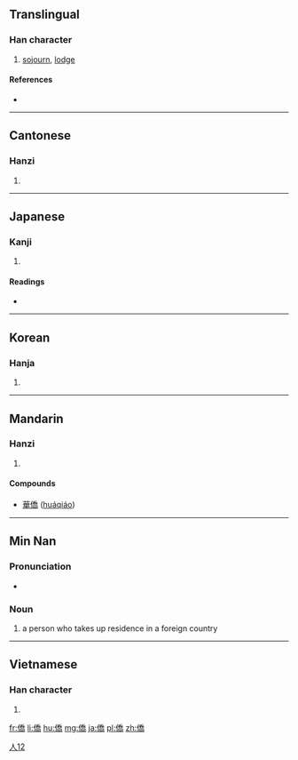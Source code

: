 {{also|侨}}
==Translingual==

===Han character===
{{Han char|rn=9|rad=人|as=12|sn=14|four=2222<sub>7</sub>|canj=人竹大月 (OHKB)|ids=⿰[[亻]][[喬]]}}

# [[sojourn]], [[lodge]]

====References====
* {{Han ref|kx=0116.120|dkj=01088|dj=0247.240|hdz=10220.040|uh=50D1|ud=20689|bh=B9B4|bd=47540}}

----

==Cantonese==

===Hanzi===
{{yue-hanzi|jyut=kiu4|y=kiu4|sim=侨}}

# {{defn|lang=yue|sort=人12}}

----

==Japanese==

===Kanji===
{{ja-kanji|grade=|rs=人12}}

# {{defn|lang=ja|sort=人12}}

====Readings====
* {{ja-readings|goon=[[ぎょう]] (gyō)|kanon=[[きょう]] (kyō)|kun=[[たかい]] (takai)}}

----

==Korean==

===Hanja===
{{ko-hanja|hangeul=[[교]]|rv=gyo|mr=kyo}}

# {{defn|lang=ko|sort=人12}}

----

==Mandarin==

===Hanzi===
{{cmn-hanzi|sim=侨|pin=[[qiáo]] ([[qiao2]])|wg=ch'iao<sup>2</sup>}}

# {{defn|lang=cmn|sort=人12}}

====Compounds====
* [[華僑]] ([[huáqiáo]])

----

==Min Nan==

===Pronunciation===
* {{IPA|[ kiau˧˥ ]|lang=nan}}

===Noun===
{{nan-noun|t|poj=kiâu|pojt=kiau5|tra=僑|sim=侨|rs=人12}}

# {{context|literary|lang=nan|sort=人12}} a person who takes up residence in a foreign country

[[Category:Min Nan literary terms|人12]]
----

==Vietnamese==

===Han character===
{{vi-hantu|kiều|rs=人12}}

# {{defn|lang=vi|sort=人12}}

[[fr:僑]]
[[li:僑]]
[[hu:僑]]
[[mg:僑]]
[[ja:僑]]
[[pl:僑]]
[[zh:僑]]